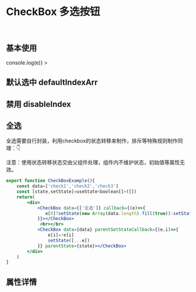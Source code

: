 
<Meta title='ENTRY|CheckBox 多选按钮' component={CheckBox} />

<br/>

# CheckBox 多选按钮

<br/>

## 基本使用

<Preview>
    <Story name='checkbox'> 
        <CheckBox data={['check1','check2','check3']} callback={(e)=>console.log(e)} ></CheckBox>
    </Story>
</Preview>


## 默认选中 defaultIndexArr

<Preview>
    <Story name='defaultvalue'> 
        <CheckBox data={['check1','check2','check3']} defaultIndexArr={[1,2]} ></CheckBox>
    </Story>
</Preview>



## 禁用 disableIndex

<Preview>
    <Story name='disableIndex'> 
        <CheckBox data={['check1','check2','check3']} disableIndex={[1,2]} ></CheckBox>
    </Story>
</Preview>

## 全选 

全选需要自行封装，利用checkbox的状态转移来制作，排斥等特殊规则制作同理：👇

注意：使用状态转移状态交由父组件处理，组件内不维护状态，初始值等属性无效。

```jsx
export function CheckBoxExample(){
    const data=['check1','check2','check3']
    const [state,setState]=useState<boolean[]>([])
    return(
        <div>
            <CheckBox data={['全选']} callback={(e)=>{
               e[0]?setState(new Array(data.length).fill(true)):setState(new Array(data.length).fill(false))
            }}></CheckBox>
             <br></br>
            <CheckBox data={data} parentSetStateCallback={(e,i)=>{
                e[i]=!e[i]
                setState([...e])
            }} parentState={state}></CheckBox>
        </div>
    )
}
```

<Preview>
    <Story name='全选'> 
        <CheckBoxExample />
    </Story>
</Preview>






## 属性详情

<Props of={CheckBox} />
